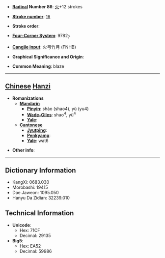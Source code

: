 * '''[[Wiktionary:Chinese radical index| Radical]] Number 86''': [[Wiktionary:Chinese radical index 火|火]]+12 strokes

* '''[[Wiktionary:Chinese total strokes index|Stroke number]]''': [[Wiktionary:Chinese total strokes index 16|16]]

* '''Stroke order''': 

* '''[[Wiktionary:Chinese four corner index|Four-Corner System]]''': 9782<sub>7</sub>

* '''[[Wiktionary:Chinese Cangjie index|Cangjie input]]''': 火弓竹月 (FNHB)

* '''Graphical Significance and Origin''': 

* '''Common Meaning''': blaze

----

== [[Chinese]] [[Hanzi]] ==

* '''Romanizations'''
** '''[[Mandarin]]'''
*** '''[[Pinyin]]''': shào (shao4), yù (yu4)
*** '''[[Wade-Giles]]''': shao<sup>4</sup>, yü<sup>4</sup>
*** '''[[Yale]]''': 
** '''[[Cantonese]]'''
*** '''[[Jyutping]]''':
*** '''[[Penkyamp]]''': 
*** '''[[Yale]]''': wat6

* '''Other info''': 

----

== Dictionary Information ==

* KangXi: 0683.030
* Morobashi: 19415
* Dae Jaweon: 1095.050
* Hanyu Da Zidian: 32239.010

== Technical Information ==

* '''Unicode''':
** Hex: 71CF
** Decimal: 29135
* '''Big5''':
** Hex: EA52
** Decimal: 59986